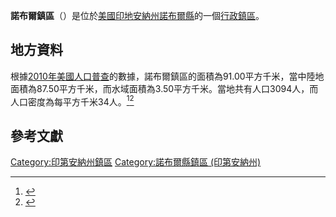 {{noteTA
|G1=USState
|G2=地名
|G3=Unit
}}
{{Infobox settlement
|official_name            = 諾布爾鎮區
|native_name = Noble Township
|settlement_type          = [[行政鎮區|行政鎮區]]
|image_skyline            = Luckey Hospital in Wolf Lake.jpg
|imagesize                = 250px
|image_map                = Map highlighting Noble Township, Noble County, Indiana.svg
|mapsize                  = 250px
|pushpin_map  =USA Indiana
|pushpin_label = 諾布爾鎮區
|pushpin_label_position   = top
|pushpin_map_caption      = 諾布爾鎮區在印地安納州的位置
|subdivision_type         = [[世界政區索引|國家]]
|subdivision_type1        = [[美国州份|州份]]
|subdivision_type2        = [[印地安納州行政区划|縣]]
|subdivision_name         = [[美国|美国]]
|subdivision_name1        = [[印地安納州|印地安納州]]
|subdivision_name2        = [[諾布爾縣_(印地安納州)|諾布爾縣]]
|elevation_ft             = 912
|elevation_m              = 278
|timezone                 = [[北美东部時區|北美东部時區]]
|area_total_km2           = 91.00
|area_land_km2            = 87.50
|area_water_km2           = 3.50
|area_total_sq_mi         = 
|area_land_sq_mi          = 
|area_water_sq_mi         = 
|population_as_of         = [[2010年美國人口普查|2010]]
|population_footnotes     = 
|population_total         = 3094
|population_density_km2   = auto
|population_density_sq_mi = auto
|utc_offset               = -5
|coordinates              = {{coord|41|18|48|N|85|28|41|W|type:city_region:US-AL_source:GNS-enwiki|display=inline,title}}
| coor_pinpoint           = 
| coordinates_footnotes   = 
|timezone_DST             = EDT
|utc_offset_DST           = -4
|postal_code_type         = [[美國郵區編號|郵區編號]]
|postal_code              = 
|area_code                = {{link-en|电话区号260|Area code 260|260}}
|blank_name = [[地名信息系统|GNIS ID]]
|blank_info = 453672
}}
'''諾布爾鎮區'''（{{lang-en|Noble Township}}）是位於[[美國|美國]][[印地安納州|印地安納州]][[諾布爾縣_(印地安納州)|諾布爾縣]]的一個[[行政鎮區|行政鎮區]]。

== 地方資料 ==
根據[[2010年美國人口普查|2010年美國人口普查]]的數據，諾布爾鎮區的面積為91.00平方千米，當中陸地面積為87.50平方千米，而水域面積為3.50平方千米。當地共有人口3094人，而人口密度為每平方千米34人。<ref name="GR8">{{cite web|url=http://factfinder2.census.gov|publisher=[[美国人口调查局|美国人口调查局]]|accessdate=2011-05-14|title=American FactFinder|archive-date=2013-09-11|archive-url=https://web.archive.org/web/20130911234518/http://factfinder2.census.gov/|dead-url=no}}</ref><ref>{{cite web|url=https://www.citypopulation.de/en/usa/indiana/admin/|title=USA: Indiana (Counties and Townships) - City Population}}</ref>

== 參考文獻 ==
{{reflist}}

{{諾布爾縣 (印地安納州)}}

{{DEFAULTSORT:Noble Township}}
[[Category:印第安納州鎮區|Category:印第安納州鎮區]]
[[Category:諾布爾縣鎮區_(印第安納州)|Category:諾布爾縣鎮區 (印第安納州)]]
{{Indiana-geo-stub}}